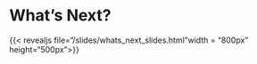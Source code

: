 # What's Next?

{{< revealjs file="/slides/whats_next_slides.html"width = "800px" height="500px">}}
